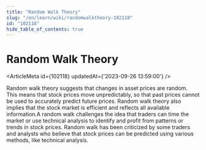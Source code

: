 ```yaml
---
title: "Random Walk Theory"
slug: "/en/learn/wiki/randomwalktheory-102118"
id: "102118"
hide_table_of_contents: true
---
```



# Random Walk Theory

<ArticleMeta id={102118} updatedAt={'2023-09-26 13:59:00'} />
<div className='border-solid border-b border-t-0 my-4 border-[var(--ifm-color-gray-300)]' />

Random walk theory suggests that changes in asset prices are random. This means that stock prices move unpredictably, so that past prices cannot be used to accurately predict future prices. Random walk theory also implies that the stock market is efficient and reflects all available information.A random walk challenges the idea that traders can time the market or use technical analysis to identify and profit from patterns or trends in stock prices. Random walk has been criticized by some traders and analysts who believe that stock prices can be predicted using various methods, like technical analysis.
